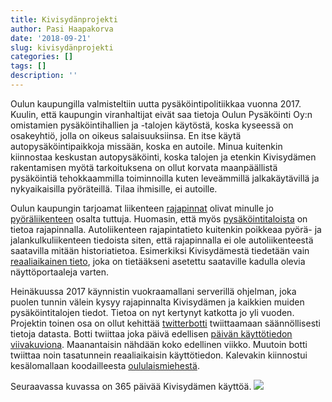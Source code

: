 ```yaml
---
title: Kivisydänprojekti
author: Pasi Haapakorva
date: '2018-09-21'
slug: kivisydänprojekti
categories: []
tags: []
description: ''
---
```

Oulun kaupungilla valmisteltiin uutta pysäköintipolitiikkaa vuonna 2017. Kuulin, että kaupungin viranhaltijat eivät saa tietoja Oulun Pysäköinti Oy:n omistamien pysäköintihallien ja -talojen käytöstä, koska kyseessä on osakeyhtiö, jolla on oikeus salaisuuksiinsa. En itse käytä autopysäköintipaikkoja missään, koska en autoile. Minua kuitenkin kiinnostaa keskustan autopysäköinti, koska talojen ja etenkin Kivisydämen rakentamisen myötä tarkoituksena on ollut korvata maanpäällistä pysäköintiä tehokkaammilla toiminnoilla kuten leveämmillä jalkakäytävillä ja nykyaikaisilla pyöräteillä. Tilaa ihmisille, ei autoille.

Oulun kaupungin tarjoamat liikenteen [rajapinnat](http://wp.oulunliikenne.fi/wordpress/avoin-data/) olivat minulle jo [pyöräliikenteen](http://wp.oulunliikenne.fi/wordpress/avoin-data/pyorailykavely/) osalta tuttuja. Huomasin, että myös [pysäköintitaloista](http://wp.oulunliikenne.fi/wordpress/avoin-data/autoliikenne/rest-rajapinnat/) on tietoa rajapinnalla. Autoliikenteen rajapintatieto kuitenkin poikkeaa pyörä- ja jalankulkuliikenteen tiedoista siten, että rajapinnalla ei ole autoliikenteestä saatavilla mitään historiatietoa. Esimerkiksi Kivisydämestä tiedetään vain [reaaliaikainen tieto](https://www.oulunliikenne.fi/public_traffic_api/parking/parking_details.php?parkingid=6), joka on tietääkseni asetettu saataville kadulla olevia näyttöportaaleja varten.

Heinäkuussa 2017 käynnistin vuokraamallani serverillä ohjelman, joka puolen tunnin välein kysyy rajapinnalta Kivisydämen ja kaikkien muiden pysäköintitalojen tiedot. Tietoa on nyt kertynyt katkotta jo yli vuoden. Projektin toinen osa on ollut kehittää [twitterbotti](https://twitter.com/kivisydanbot) twiittaamaan säännöllisesti tietoja datasta. Botti twiittaa joka päivä edellisen [päivän käyttötiedon viivakuviona](https://twitter.com/kivisydanbot/media). Maanantaisin nähdään koko edellinen viikko. Muutoin botti twiittaa noin tasatunnein reaaliaikaisin käyttötiedon. Kalevakin kiinnostui kesälomallaan koodailleesta [oululaismiehestä](https://www.kaleva.fi/uutiset/oulu/oululaismiehen-tekema-botti-ilmoittaa-tunneittain-kivisydamen-tayttoasteen-koodasin-sen-kesalomallani/768385/).

Seuraavassa kuvassa on 365 päivää Kivisydämen käyttöä.
![](/img/kivisydan_page.png)